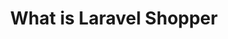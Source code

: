 ---
title: What is Laravel Shopper
description: A guide to configuring and customizing your Tailwind installation.
---